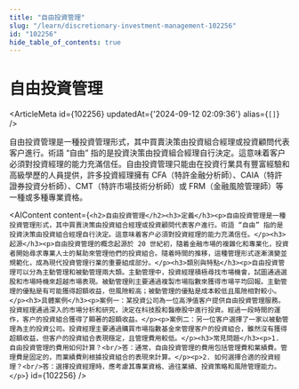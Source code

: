 ```yaml
---
title: "自由投資管理"
slug: "/learn/discretionary-investment-management-102256"
id: "102256"
hide_table_of_contents: true
---
```



# 自由投資管理

<ArticleMeta id={102256} updatedAt={'2024-09-12 02:09:36'} alias={`[]`} />
<div className='border-solid border-b border-t-0 my-4 border-[var(--ifm-color-gray-300)]' />

自由投資管理是一種投資管理形式，其中買賣決策由投資組合經理或投資顧問代表客户進行。術語 “自由” 指的是投資決策由投資組合經理自行決定。這意味着客户必須對投資經理的能力充滿信任。自由投資管理只能由在投資行業具有豐富經驗和高級學歷的人員提供，許多投資經理擁有 CFA（特許金融分析師）、CAIA（特許證券投資分析師）、CMT（特許市場技術分析師）或 FRM（金融風險管理師）等一種或多種專業資格。

<AIContent content={`<h2>自由投資管理</h2><h3>定義</h3><p>自由投資管理是一種投資管理形式，其中買賣決策由投資組合經理或投資顧問代表客户進行。術語 “自由” 指的是投資決策由投資組合經理自行決定。這意味着客户必須對投資經理的能力充滿信任。</p><h3>起源</h3><p>自由投資管理的概念起源於 20 世紀初，隨着金融市場的複雜化和專業化，投資者開始尋求專業人士的幫助來管理他們的投資組合。隨着時間的推移，這種管理形式逐漸演變並規範化，成為現代投資管理行業的重要組成部分。</p><h3>類別與特點</h3><p>自由投資管理可以分為主動管理和被動管理兩大類。主動管理中，投資經理積極尋找市場機會，試圖通過選股和市場時機來超越市場表現。被動管理則主要通過複製市場指數來獲得市場平均回報。主動管理的優點是有可能獲得超額收益，但風險較高；被動管理的優點是成本較低且風險相對較小。</p><h3>具體案例</h3><p>案例一：某投資公司為一位高淨值客户提供自由投資管理服務。投資經理通過深入的市場分析和研究，決定在科技股和醫療股中進行投資。經過一段時間的運作，客户的投資組合獲得了顯著的超額收益。</p><p>案例二：另一位客户選擇了一家以被動管理為主的投資公司。投資經理主要通過購買市場指數基金來管理客户的投資組合，雖然沒有獲得超額收益，但客户的投資組合表現穩定，且管理費用較低。</p><h3>常見問題</h3><p>1. 自由投資管理的費用如何計算？<br/>答：通常，自由投資管理的費用包括管理費和業績費。管理費是固定的，而業績費則根據投資組合的表現來計算。</p><p>2. 如何選擇合適的投資經理？<br/>答：選擇投資經理時，應考慮其專業資格、過往業績、投資策略和風險管理能力。</p>`} id={102256} />

